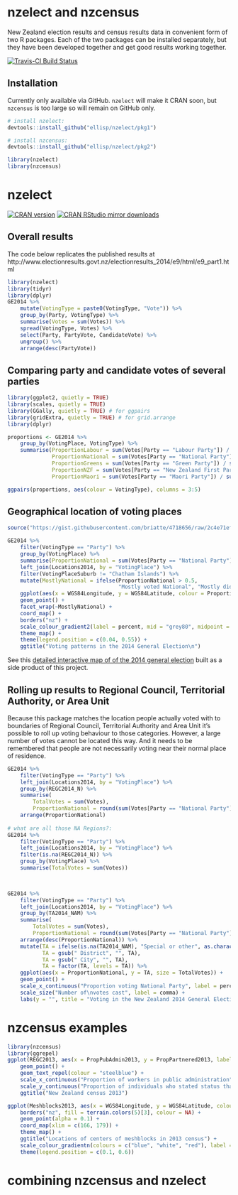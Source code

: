 # nzelect and nzcensus
New Zealand election results and census results data in convenient form of two R packages.  Each of the two packages can be installed separately, but they have been developed together and get good results working together.

[![Travis-CI Build Status](https://travis-ci.org/ellisp/nzelect.svg?branch=master)](https://travis-ci.org/ellisp/nzelect)

## Installation
Currently only available via GitHub.  `nzelect` will make it CRAN soon, but `nzcensus` is too large so will remain on GitHub only.
```r
# install nzelect:
devtools::install_github("ellisp/nzelect/pkg1")

# install nzcensus:
devtools::install_github("ellisp/nzelect/pkg2")

library(nzelect)
library(nzcensus)
```


# nzelect

[![CRAN version](http://www.r-pkg.org/badges/version/nzelect)](http://www.r-pkg.org/pkg/nzelect)
[![CRAN RStudio mirror downloads](http://cranlogs.r-pkg.org/badges/nzelect)](http://www.r-pkg.org/pkg/nzelect)

## Overall results
The code below replicates the published results at http://www.electionresults.govt.nz/electionresults_2014/e9/html/e9_part1.html
```r
library(nzelect)
library(tidyr)
library(dplyr)
GE2014 %>%
    mutate(VotingType = paste0(VotingType, "Vote")) %>%
    group_by(Party, VotingType) %>%
    summarise(Votes = sum(Votes)) %>%
    spread(VotingType, Votes) %>%
    select(Party, PartyVote, CandidateVote) %>%
    ungroup() %>%
    arrange(desc(PartyVote))

```


## Comparing party and candidate votes of several parties
```r

library(ggplot2, quietly = TRUE)
library(scales, quietly = TRUE)
library(GGally, quietly = TRUE) # for ggpairs
library(gridExtra, quietly = TRUE) # for grid.arrange
library(dplyr)

proportions <- GE2014 %>%
    group_by(VotingPlace, VotingType) %>%
    summarise(ProportionLabour = sum(Votes[Party == "Labour Party"]) / sum(Votes),
              ProportionNational = sum(Votes[Party == "National Party"]) / sum(Votes),
              ProportionGreens = sum(Votes[Party == "Green Party"]) / sum(Votes),
              ProportionNZF = sum(Votes[Party == "New Zealand First Party"]) / sum(Votes),
              ProportionMaori = sum(Votes[Party == "Maori Party"]) / sum(Votes))

ggpairs(proportions, aes(colour = VotingType), columns = 3:5)


```



## Geographical location of voting places
```r
source("https://gist.githubusercontent.com/briatte/4718656/raw/2c4e71efe6d46f37e7ea264f5c9e1610511bcb09/ggplot2-map-theme.R")

GE2014 %>%
    filter(VotingType == "Party") %>%
    group_by(VotingPlace) %>%
    summarise(ProportionNational = sum(Votes[Party == "National Party"] / sum(Votes))) %>%
    left_join(Locations2014, by = "VotingPlace") %>%
    filter(VotingPlaceSuburb != "Chatham Islands") %>%
    mutate(MostlyNational = ifelse(ProportionNational > 0.5, 
                                   "Mostly voted National", "Mostly didn't vote National")) %>%
    ggplot(aes(x = WGS84Longitude, y = WGS84Latitude, colour = ProportionNational)) +
    geom_point() +
    facet_wrap(~MostlyNational) +
    coord_map() +
    borders("nz") +
    scale_colour_gradient2(label = percent, mid = "grey80", midpoint = 0.5) +
    theme_map() +
    theme(legend.position = c(0.04, 0.55)) +
    ggtitle("Voting patterns in the 2014 General Election\n")
```

See this [detailed interactive map of of the 2014 general election](https://ellisp.shinyapps.io/NZ-general-election-2014/) 
built as a side product of this project.

## Rolling up results to Regional Council, Territorial Authority, or Area Unit
Because this package matches the location people actually voted with to boundaries 
of Regional Council, Territorial Authority and Area Unit it's possible to roll up 
voting behaviour to those categories.  However, a large number of votes cannot be
located this way.  And it needs to be remembered that people are not necessarily voting
near their normal place of residence.
```r
GE2014 %>%
    filter(VotingType == "Party") %>%
    left_join(Locations2014, by = "VotingPlace") %>%
    group_by(REGC2014_N) %>%
    summarise(
        TotalVotes = sum(Votes),
        ProportionNational = round(sum(Votes[Party == "National Party"]) / TotalVotes, 3)) %>%
    arrange(ProportionNational)
    
# what are all those NA Regions?:
GE2014 %>%
    filter(VotingType == "Party") %>%
    left_join(Locations2014, by = "VotingPlace") %>%
    filter(is.na(REGC2014_N)) %>%
    group_by(VotingPlace) %>%
    summarise(TotalVotes = sum(Votes))
    


GE2014 %>%
    filter(VotingType == "Party") %>%
    left_join(Locations2014, by = "VotingPlace") %>%
    group_by(TA2014_NAM) %>%
    summarise(
        TotalVotes = sum(Votes),
        ProportionNational = round(sum(Votes[Party == "National Party"]) / TotalVotes, 3)) %>%
    arrange(desc(ProportionNational)) %>%
    mutate(TA = ifelse(is.na(TA2014_NAM), "Special or other", as.character(TA2014_NAM)),
           TA = gsub(" District", "", TA),
           TA = gsub(" City", "", TA),
           TA = factor(TA, levels = TA)) %>%
    ggplot(aes(x = ProportionNational, y = TA, size = TotalVotes)) +
    geom_point() +
    scale_x_continuous("Proportion voting National Party", label = percent) +
    scale_size("Number of\nvotes cast", label = comma) +
    labs(y = "", title = "Voting in the New Zealand 2014 General Election by Territorial Authority")


```


# nzcensus examples


```r
library(nzcensus)
library(ggrepel)
ggplot(REGC2013, aes(x = PropPubAdmin2013, y = PropPartnered2013, label = REGC2013_N) ) +
    geom_point() +
    geom_text_repel(colour = "steelblue") +
    scale_x_continuous("Proportion of workers in public administration", label = percent) +
    scale_y_continuous("Proportion of individuals who stated status that have partners", label = percent) +
    ggtitle("New Zealand census 2013")
```

```r
ggplot(Meshblocks2013, aes(x = WGS84Longitude, y = WGS84Latitude, colour = MedianIncome2013)) +
    borders("nz", fill = terrain.colors(5)[3], colour = NA) +
    geom_point(alpha = 0.1) +
    coord_map(xlim = c(166, 179)) +
    theme_map() +
    ggtitle("Locations of centers of meshblocks in 2013 census") +
    scale_colour_gradientn(colours = c("blue", "white", "red"), label = dollar) +
    theme(legend.position = c(0.1, 0.6))

```




# combining nzcensus and nzelect

